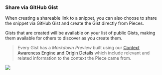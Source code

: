 ### Share via GitHub Gist
When creating a shareable link to a snippet, you can also choose to share the snippet via GitHub Gist and create the Gist directly from Pieces.

Gists that are created will be available on your list of public Gists, making them available for others to discover as you create them.
> Every Gist has a _Markdown Preview_ built using our <a href="{{ links.internal.context_awareness_engine.origin_details }}">Context Awareness Engine and Origin Details</a> which include relevant and related information to the context the Piece came from.

![](https://storage.googleapis.com/pieces_static_resources/pfd_wiki/SHARING_GISTS.gif)
